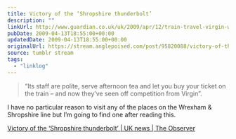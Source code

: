 ```yaml
---
title: Victory of the ‘Shropshire thunderbolt’
description: ""
linkUrl: http://www.guardian.co.uk/uk/2009/apr/12/train-travel-virgin-wrexham-shropshire
pubDate: 2009-04-13T18:55:00+00:00
updatedDate: 2009-04-13T18:55:00+00:00
originalUrl: https://stream.anglepoised.com/post/95820088/victory-of-the-shropshire-thunderbolt-uk-news
source: tumblr stream
tags:
  - "linklog"
---
```


> &ldquo;Its staff are polite, serve afternoon tea and let you buy your ticket on the train &#8211; and now they&rsquo;ve seen off competition from Virgin&rdquo;.

I have no particular reason to visit any of the places on the Wrexham & Shropshire line but I&rsquo;m going to find one after reading this.

[Victory of the &#8216;Shropshire thunderbolt&#8217; | UK news | The Observer][1]

[1]: http://www.guardian.co.uk/uk/2009/apr/12/train-travel-virgin-wrexham-shropshire
